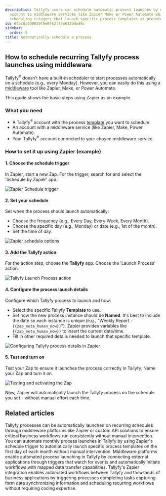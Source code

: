 ```yaml
---
description: Tallyfy users can schedule automatic process launches by connecting their
  account to middleware services like Zapier Make or Power Automate which provide
  scheduling triggers that launch specific process templates at predetermined intervals.
id: 6fac8a490929f5e0f62f74e6129de86c
sidebar:
  order: 5
title: Automatically schedule a process
---
```


## How to schedule recurring Tallyfy process launches using middleware

Tallyfy<sup>®</sup> doesn't have a built-in scheduler to start processes automatically on a schedule (e.g., every Monday). However, you can easily do this using a [middleware](/products/pro/integrations/middleware/) tool like Zapier, Make, or Power Automate.

This guide shows the basic steps using Zapier as an example.

### What you need

*   A Tallyfy<sup>®</sup> account with the process [template](/products/pro/documenting/templates/) you want to schedule.
*   An account with a middleware service (like Zapier, Make, Power Automate).
*   Your Tallyfy<sup>®</sup> account connected to your chosen middleware service.

### How to set it up using Zapier (example)

#### 1. Choose the schedule trigger

In Zapier, start a new Zap. For the trigger, search for and select the 'Schedule by Zapier' app.

![Zapier Schedule trigger](https://screenshots.tallyfy.com/zapier-schedule-1.gif)

#### 2. Set your schedule

Set when the process should launch automatically:
* Choose the frequency (e.g., Every Day, Every Week, Every Month).
* Choose the specific day (e.g., Monday) or date (e.g., 1st of the month).
* Set the time of day.

![Zapier schedule options](https://screenshots.tallyfy.com/zapier-schedule-2.gif)

#### 3. Add the Tallyfy action

For the action step, choose the **Tallyfy** app. Choose the 'Launch Process' action.

![Tallyfy Launch Process action](https://screenshots.tallyfy.com/zapier-schedule-3.gif)

#### 4. Configure the process launch details

Configure which Tallyfy process to launch and how:
* Select the specific Tallyfy **Template** to use.
* Set how the new process instance should be **Named**. It's best to include the date so each instance is unique (e.g., "Weekly Report - `{{zap_meta_human_now}}`"). Zapier provides variables like `{{zap_meta_human_now}}` to insert the current date/time.
* Fill in other required details needed to launch that specific template.

![Configuring Tallyfy process details in Zapier](https://screenshots.tallyfy.com/zapier-schedule-4.gif)

#### 5. Test and turn on

Test your Zap to ensure it launches the process correctly in Tallyfy. Name your Zap and turn it on.

![Testing and activating the Zap](https://screenshots.tallyfy.com/zapier-schedule-5.gif)

Now, Zapier will automatically launch the Tallyfy process on the schedule you set - without manual effort each time.


## Related articles
<CardGrid>
<LinkTitleCard header="<b>Triggers > Launch via a schedule</b>" href="/products/pro/launching/triggers/via-recurring-schedule/" > Tallyfy processes can be automatically launched on recurring schedules through middleware platforms like Zapier or custom API solutions to ensure critical business workflows run consistently without manual intervention. </LinkTitleCard>
<LinkTitleCard header="<b>Zapier > Automate monthly process launch with Zapier</b>" href="/products/pro/integrations/middleware/zapier/how-to-automate-monthly-process-launch-with-zapier/" > You can automate monthly process launches in Tallyfy by using Zapier's schedule trigger to automatically launch specific process templates on the first day of each month without manual intervention. </LinkTitleCard>
<LinkTitleCard header="<b>Triggers > Launch via middleware</b>" href="/products/pro/launching/triggers/via-middleware/" > Middleware platforms enable automated process launching in Tallyfy by connecting external applications through triggers that watch for events and automatically initiate workflows with mapped data transfer capabilities. </LinkTitleCard>
<LinkTitleCard header="<b>Middleware > Zapier</b>" href="/products/pro/integrations/middleware/zapier/" > Tallyfy's Zapier integration enables automated workflows between Tallyfy and thousands of business applications by triggering processes completing tasks capturing form data synchronizing information and scheduling recurring workflows without requiring coding expertise. </LinkTitleCard>
</CardGrid>